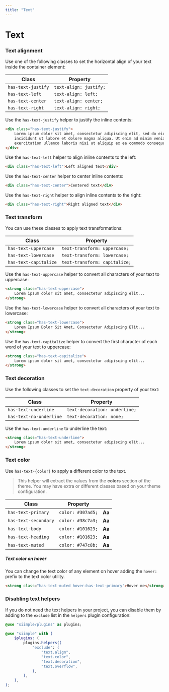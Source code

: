 ```yaml
---
title: "Text"
---
```


# Text

### Text alignment

Use one of the following classes to set the horizontal align of your text inside the container element:

| Class | Property |
|-------|----------|
| `has-text-justify` | `text-align: justify;` |
| `has-text-left` | `text-align: left;` |
| `has-text-center` | `text-align: center;` |
| `has-text-right` | `text-align: right;` |

Use the `has-text-justify` helper to justify the inline contents:

```html live=true bg=blue-200 color=blue-700
<div class="has-text-justify">
    Lorem ipsum dolor sit amet, consectetur adipiscing elit, sed do eiusmod tempor 
    incididunt ut labore et dolore magna aliqua. Ut enim ad minim veniam, quis nostrud 
    exercitation ullamco laboris nisi ut aliquip ex ea commodo consequat.
</div>
```

Use the `has-text-left` helper to align inline contents to the left: 

```html live=true bg=blue-200 color=blue-700
<div class="has-text-left">Left aligned text</div>
```

Use the `has-text-center` helper to center inline contents:

```html live=true bg=blue-200 color=blue-700
<div class="has-text-center">Centered text</div>
```

Use the `has-text-right` helper to align inline contents to the right:

```html live=true bg=blue-200 color=blue-700
<div class="has-text-right">Right aligned text</div>
```


### Text transform

You can use these classes to apply text transformations: 

| Class | Property |
|-------|----------|
| `has-text-uppercase` | `text-transform: uppercase;` |
| `has-text-lowercase` | `text-transform: lowercase;` |
| `has-text-capitalize` | `text-transform: capitalize;` |


Use the `has-text-uppercase` helper to convert all characters of your text to uppercase:

```html live=true bg=blue-200 color=blue-700
<strong class="has-text-uppercase">
    Lorem ipsum dolor sit amet, consectetur adipiscing elit...
</strong>
```

Use the `has-text-lowercase` helper to convert all characters of your text to lowercase:

```html live=true bg=blue-200 color=blue-700
<strong class="has-text-lowercase">
    Lorem Ipsum Dolor Sit Amet, Consectetur Adipiscing Elit...
</strong>
```

Use the `has-text-capitalize` helper to convert the first character of each word of your text to uppercase:

```html live=true bg=blue-200 color=blue-700
<strong class="has-text-capitalize">
    Lorem ipsum dolor sit amet, consectetur adipiscing elit...
</strong>
```

### Text decoration

Use the following classes to set the `text-decoration` property of your text:

| Class | Property |
|-------|----------|
| `has-text-underline` | `text-decoration: underline;` |
| `has-text-no-underline` | `text-decoration: none;` |


Use the `has-text-underline` to underline the text:

```html live=true bg=blue-200 color=blue-700
<strong class="has-text-underline">
    Lorem ipsum dolor sit amet, consectetur adipiscing elit...
</strong>
```

### Text color

Use `has-text-{color}` to apply a different color to the text. 

> This helper will extract the values from the **colors** section of the theme. You may have extra or different classes based on your theme configuration.

| Class | Property | |
|-------|----------|-|
| `has-text-primary` | `color: #307ad5;` | <strong class="has-text-primary">Aa</strong> |
| `has-text-secondary` | `color: #38c7a3;` | <strong class="has-text-secondary">Aa</strong> |
| `has-text-body` | `color: #101623;` | <strong class="has-text-body">Aa</strong> | 
| `has-text-heading` | `color: #101623;` | <strong class="has-text-heading">Aa</strong> | 
| `has-text-muted` | `color: #747c8b;` | <strong class="has-text-muted">Aa</strong> | 


##### Text color on hover

You can change the text color of any element on hover adding the `hover:` prefix to the text color utility.

```html live=true bg=blue-200 align=center
<strong class="has-text-muted hover:has-text-primary">Hover me</strong>
```

### Disabling text helpers

If you do not need the text helpers in your project, you can disable them by adding to the `exclude` list in the `helpers` plugin configuration:

```scss
@use "siimple/plugins" as plugins;

@use "siimple" with (
    $plugins: (
        plugins.helpers((
            "exclude": (
                "text.align",
                "text.color",
                "text.decoration",
                "text.overflow",
            ),
        ),
    ),
);
```
